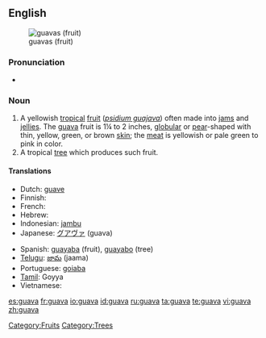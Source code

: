 {{wikipedia}}
==English==
[[Image:Psidium guajava fruit.jpg|thumb|guavas (fruit)]]

===Pronunciation===
* {{a|US}} {{IPA|/ˈgwɑvə/}}
*: {{rhymes|ɑːvə}}

===Noun===
{{en-noun}}

# A yellowish [[tropical]] [[fruit]] (''[[psidium guajava]]'') often made into [[jam]]s and [[jelly|jellies]]. The [[guava]] fruit is 1¼ to 2 inches, [[globular]] or [[pear]]-shaped with thin, yellow, green, or brown [[skin]]; the [[meat]] is yellowish or pale green to pink in color.
# A tropical [[tree]] which produces such fruit.

====Translations====
{{top}}
* Dutch: [[guave]]
* Finnish: {{t-|fi|guava}}
* French: {{t+|fr|goyavier}}
* Hebrew: {{t-|he|גויאבה|f|tr=guyava|sc=Hebr}}
* Indonesian: [[jambu]]
* Japanese: [[グアヴァ]] (guava)
{{mid}}
* Spanish: [[guayaba]] (fruit),  [[guayabo]] (tree)
* [[Telugu]]: [[జామ]] (jaama)
* Portuguese: [[goiaba]]
* [[Tamil]]: Goyya
* Vietnamese: {{t+|vi|ổi|xs=Vietnamese}}
{{bottom}}

[[Category:Fruits]]
[[Category:Trees]]

[[es:guava]]
[[fr:guava]]
[[io:guava]]
[[id:guava]]
[[ru:guava]]
[[ta:guava]]
[[te:guava]]
[[vi:guava]]
[[zh:guava]]